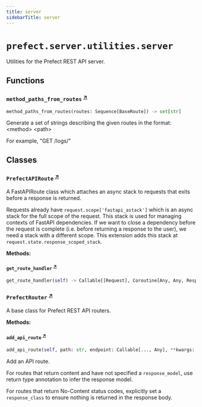 ```yaml
---
title: server
sidebarTitle: server
---
```


# `prefect.server.utilities.server`



Utilities for the Prefect REST API server.


## Functions

### `method_paths_from_routes` <sup><a href="https://github.com/prefecthq/prefect/blob/main/src/prefect/server/utilities/server.py#L15" target="_blank">↗</a></sup>

```python
method_paths_from_routes(routes: Sequence[BaseRoute]) -> set[str]
```


Generate a set of strings describing the given routes in the format: &lt;method&gt; &lt;path&gt;

For example, "GET /logs/"


## Classes

### `PrefectAPIRoute` <sup><a href="https://github.com/prefecthq/prefect/blob/main/src/prefect/server/utilities/server.py#L30" target="_blank">↗</a></sup>


A FastAPIRoute class which attaches an async stack to requests that exits before
a response is returned.

Requests already have `request.scope['fastapi_astack']` which is an async stack for
the full scope of the request. This stack is used for managing contexts of FastAPI
dependencies. If we want to close a dependency before the request is complete
(i.e. before returning a response to the user), we need a stack with a different
scope. This extension adds this stack at `request.state.response_scoped_stack`.


**Methods:**

#### `get_route_handler` <sup><a href="https://github.com/prefecthq/prefect/blob/main/src/prefect/server/utilities/server.py#L42" target="_blank">↗</a></sup>

```python
get_route_handler(self) -> Callable[[Request], Coroutine[Any, Any, Response]]
```

### `PrefectRouter` <sup><a href="https://github.com/prefecthq/prefect/blob/main/src/prefect/server/utilities/server.py#L59" target="_blank">↗</a></sup>


A base class for Prefect REST API routers.


**Methods:**

#### `add_api_route` <sup><a href="https://github.com/prefecthq/prefect/blob/main/src/prefect/server/utilities/server.py#L68" target="_blank">↗</a></sup>

```python
add_api_route(self, path: str, endpoint: Callable[..., Any], **kwargs: Any) -> None
```

Add an API route.

For routes that return content and have not specified a `response_model`,
use return type annotation to infer the response model.

For routes that return No-Content status codes, explicitly set
a `response_class` to ensure nothing is returned in the response body.

